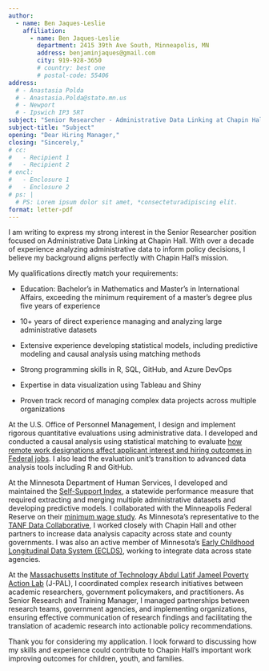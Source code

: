 ```yaml
---
author:
  - name: Ben Jaques-Leslie
    affiliation:
      - name: Ben Jaques-Leslie
        department: 2415 39th Ave South, Minneapolis, MN
        address: benjaminjaques@gmail.com
        city: 919-928-3650
        # country: best one
        # postal-code: 55406
address:
  # - Anastasia Polda
  # - Anastasia.Polda@state.mn.us
  # - Newport
  # - Ipswich IP3 5RT
subject: "Senior Researcher - Administrative Data Linking at Chapin Hall"
subject-title: "Subject"
opening: "Dear Hiring Manager,"
closing: "Sincerely,"
# cc:
#   - Recipient 1
#   - Recipient 2
# encl:
#   - Enclosure 1
#   - Enclosure 2
# ps: |
  # PS: Lorem ipsum dolor sit amet, *consecteturadipiscing elit.
format: letter-pdf
---
```


I am writing to express my strong interest in the Senior Researcher position focused on Administrative Data Linking at Chapin Hall. With over a decade of experience analyzing administrative data to inform policy decisions, I believe my background aligns perfectly with Chapin Hall's mission.

My qualifications directly match your requirements:

-   Education: Bachelor's in Mathematics and Master's in International Affairs, exceeding the minimum requirement of a master's degree plus five years of experience

-   10+ years of direct experience managing and analyzing large administrative datasets

-   Extensive experience developing statistical models, including predictive modeling and causal analysis using matching methods

-   Strong programming skills in R, SQL, GitHub, and Azure DevOps

-   Expertise in data visualization using Tableau and Shiny

-   Proven track record of managing complex data projects across multiple organizations

At the U.S. Office of Personnel Management, I design and implement rigorous quantitative evaluations using administrative data. I developed and conducted a causal analysis using statistical matching to evaluate [how remote work designations affect applicant interest and hiring outcomes in Federal jobs](https://www.opm.gov/about-us/reports-publications/agency-reports/brief-on-the-effect-of-the-remote-work-designation-on-hiring/). I also lead the evaluation unit's transition to advanced data analysis tools including R and GitHub.

At the Minnesota Department of Human Services, I developed and maintained the [Self-Support Index](https://mn.gov/dhs/partners-and-providers/news-initiatives-reports-workgroups/economic-supports-cash-food/), a statewide performance measure that required extracting and merging multiple administrative datasets and developing predictive models. I collaborated with the Minneapolis Federal Reserve on their [minimum wage study](https://www.minneapolisfed.org/topic/minimum-wage). As Minnesota's representative to the [TANF Data Collaborative](https://www.mdrc.org/sites/default/files/img/pilotprofile_mn_jan2023.pdf), I worked closely with Chapin Hall and other partners to increase data analysis capacity across state and county governments. I was also an active member of Minnesota's [Early Childhood Longitudinal Data System (ECLDS)](https://eclds.mn.gov/), working to integrate data across state agencies.

At the [Massachusetts Institute of Technology Abdul Latif Jameel Poverty Action Lab](https://www.povertyactionlab.org/) (J-PAL), I coordinated complex research initiatives between academic researchers, government policymakers, and practitioners. As Senior Research and Training Manager, I managed partnerships between research teams, government agencies, and implementing organizations, ensuring effective communication of research findings and facilitating the translation of academic research into actionable policy recommendations.

Thank you for considering my application. I look forward to discussing how my skills and experience could contribute to Chapin Hall's important work improving outcomes for children, youth, and families.

